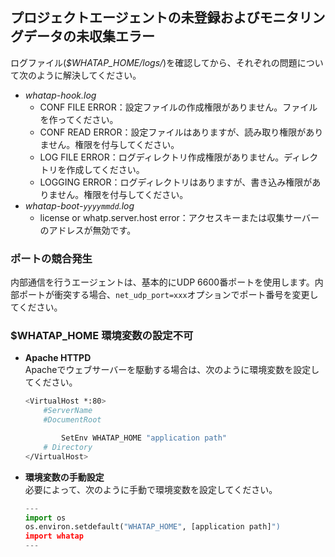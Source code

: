 ## プロジェクトエージェントの未登録およびモニタリングデータの未収集エラー

ログファイル(_$WHATAP_HOME/logs/_)を確認してから、それぞれの問題について次のように解決してください。

-   _whatap-hook.log_
    -   CONF FILE ERROR：設定ファイルの作成権限がありません。ファイルを作ってください。
    -   CONF READ ERROR：設定ファイルはありますが、読み取り権限がありません。権限を付与してください。
    -   LOG FILE ERROR：ログディレクトリ作成権限がありません。ディレクトリを作成してください。
    -   LOGGING ERROR：ログディレクトリはありますが、書き込み権限がありません。権限を付与してください。
-   _whatap-boot-`yyyymmdd`.log_
    -   license or whatp.server.host error：アクセスキーまたは収集サーバーのアドレスが無効です。

### ポートの競合発生

内部通信を行うエージェントは、基本的にUDP 6600番ポートを使用します。内部ポートが衝突する場合、`net_udp_port=xxx`オプションでポート番号を変更してください。

### $WHATAP_HOME 環境変数の設定不可

-   **Apache HTTPD**<br/>
      Apacheでウェブサーバーを駆動する場合は、次のように環境変数を設定してください。

    ```bash title=SH
    <VirtualHost *:80>
        #ServerName
        #DocumentRoot

            SetEnv WHATAP_HOME "application path"
        # Directory
    </VirtualHost>
    ```
-   **環境変数の手動設定**<br/>
      必要によって、次のように手動で環境変数を設定してください。

    ```python title=Python
    ---
    import os
    os.environ.setdefault("WHATAP_HOME", [application path]")
    import whatap
    ---
    ```
